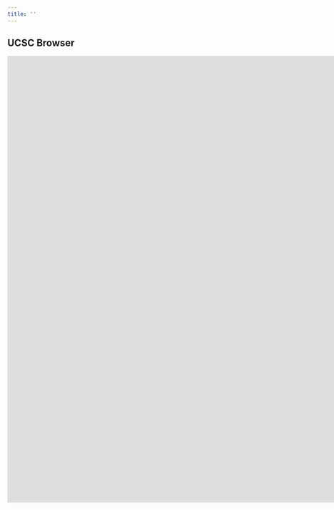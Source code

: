```yaml
---
title: ''
---
```


<style>
table, th, td {
  border: 1px solid black;
  border-collapse: collapse;
}
body {
text-align: justify}
.main-container {
  max-width: 1850px;
  margin-left: auto;
  margin-right: auto;
}
</style>

## UCSC Browser

<!-- Select a **gene/feature** from the **Count Data** table and then copy paste to **Genome Browser**.  -->

<!-- You can use the **Cluster** field to search for genes that are markers of Cell Types. -->

<!-- ### Count Data -->

<!-- ```{r echo=FALSE, include=FALSE} -->
<!-- knitr::opts_chunk$set(warning = FALSE, message = FALSE)  -->
<!-- library(DT) -->
<!-- library(knitr) -->
<!-- datax_atac <- read.table("files/atac_feature_metadata_human.tsv", header = T, sep = "\t", row.names = NULL) -->
<!-- datax_cage <- read.table("files/cage_feature_metadata_human.tsv", header = T, sep = "\t", row.names = NULL) -->
<!-- ``` -->

<!-- #### **ATAC-Seq** -->

<!-- <div align="center"> -->
<!-- ``` {r fig1, echo = FALSE, include=TRUE} -->
<!-- DT::datatable(datax_atac, class = 'display responsive nowrap', filter = 'top', options = list(scrollX = TRUE), rownames = FALSE) -->
<!-- ``` -->
<!-- </div> -->

<!-- #### **CAGE-Seq** -->

<!-- <div align="center"> -->
<!-- ``` {r fig2, echo = FALSE, include=TRUE} -->
<!-- DT::datatable(datax_cage, class = 'display responsive nowrap', filter = 'top', options = list(scrollX = TRUE), rownames = FALSE) -->
<!-- ``` -->
<!-- </div> -->

<!-- ### Genome Browser -->

<div align="center">
  <iframe width='1650px' height='1000px' frameBorder='0' src='https://genome.ucsc.edu/cgi-bin/hgTracks?db=mm10&lastVirtModeType=default&lastVirtModeExtraState=&virtModeType=default&virtMode=0&nonVirtPosition=&position=chr18%3A15393391%2D15410982&hgsid=1402705023_aKIR7wgaDGxjpAodVTAk7KXf1wpp'>
    <p>Your browser does not support iframes</p>
  </iframe>
</div>